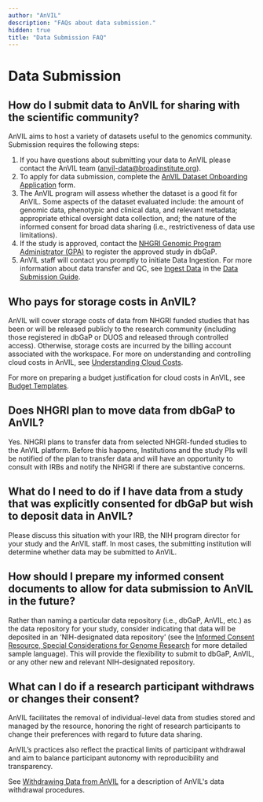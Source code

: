 ```yaml
---
author: "AnVIL"
description: "FAQs about data submission."
hidden: true
title: "Data Submission FAQ"
---
```


# Data Submission

## How do I submit data to AnVIL for sharing with the scientific community?

AnVIL aims to host a variety of datasets useful to the genomics community. Submission requires the following steps:

1. If you have questions about submitting your data to AnVIL please contact the AnVIL team ([anvil-data@broadinstitute.org](mailto:anvil-data@broadinstitute.org)).
2. To apply for data submission, complete the [AnVIL Dataset Onboarding Application](https://docs.google.com/forms/d/e/1FAIpQLSdK_r1DTb_bBUiG9IvY5hwJ4Y-LHoaXk-E4L98MRcLR2TTtcQ/viewform) form.
3. The AnVIL program will assess whether the dataset is a good fit for AnVIL. Some aspects of the dataset evaluated include: the amount of genomic data, phenotypic and clinical data, and relevant metadata; appropriate ethical oversight data collection, and; the nature of the informed consent for broad data sharing (i.e., restrictiveness of data use limitations).
4. If the study is approved, contact the [NHGRI Genomic Program Administrator (GPA)](<https://www.genome.gov/staff/Jennifer-Strasburger-MS#:~:text=Biography,Data%20Access%20Committee%20(DAC)>) to register the approved study in dbGaP.
5. AnVIL staff will contact you promptly to initiate Data Ingestion. For more information about data transfer and QC, see [Ingest Data](/learn/data-submitters/submission-guide/ingesting-data) in the [Data Submission Guide](/learn/data-submitters/submission-guide/data-submitters-overview).

## Who pays for storage costs in AnVIL?

AnVIL will cover storage costs of data from NHGRI funded studies that has been or will be released publicly to the research community (including those registered in dbGaP or DUOS and released through controlled access). Otherwise, storage costs are incurred by the billing account associated with the workspace.
For more on understanding and controlling cloud costs in AnVIL, see [Understanding Cloud Costs](/learn/introduction/understanding-cloud-costs).

For more on preparing a budget justification for cloud costs in AnVIL, see [Budget Templates](/learn/investigators/budget-templates).

## Does NHGRI plan to move data from dbGaP to AnVIL?

Yes. NHGRI plans to transfer data from selected NHGRI-funded studies to the AnVIL platform. Before this happens, Institutions and the study PIs will be notified of the plan to transfer data and will have an opportunity to consult with IRBs and notify the NHGRI if there are substantive concerns.

## What do I need to do if I have data from a study that was explicitly consented for dbGaP but wish to deposit data in AnVIL?

Please discuss this situation with your IRB, the NIH program director for your study and the AnVIL staff. In most cases, the submitting institution will determine whether data may be submitted to AnVIL.

## How should I prepare my informed consent documents to allow for data submission to AnVIL in the future?

Rather than naming a particular data repository (i.e., dbGaP, AnVIL, etc.) as the data repository for your study, consider indicating that data will be deposited in an ‘NIH-designated data repository’ (see the [Informed Consent Resource, Special Considerations for Genome Research](https://www.genome.gov/about-genomics/policy-issues/Informed-Consent-for-Genomics-Research/Special-Considerations-for-Genome-Research#6) for more detailed sample language). This will provide the flexibility to submit to dbGaP, AnVIL, or any other new and relevant NIH-designated repository.

## What can I do if a research participant withdraws or changes their consent?

AnVIL facilitates the removal of individual-level data from studies stored and managed by the resource, honoring the right of research participants to change their preferences with regard to future data sharing.

AnVIL’s practices also reflect the practical limits of participant withdrawal and aim to balance participant autonomy with reproducibility and transparency.

See [Withdrawing Data from AnVIL](/learn/data-submitters/resources/anvil-data-withdrawal-procedures) for a description of AnVIL's data withdrawal procedures.

